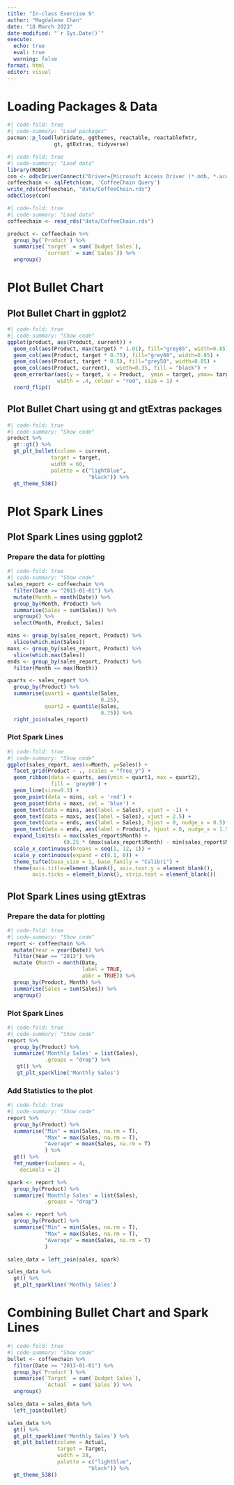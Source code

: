 ```yaml
---
title: "In-class Exercise 9"
author: "Magdalene Chan"
date: "18 March 2023"
date-modified: "`r Sys.Date()`"
execute: 
  echo: true
  eval: true
  warning: false
format: html
editor: visual
---
```


# Loading Packages & Data

```r
#| code-fold: true
#| code-summary: "Load packages"
pacman::p_load(lubridate, ggthemes, reactable, reactablefmtr, 
               gt, gtExtras, tidyverse)
```

```r
#| code-fold: true
#| code-summary: "Load data"
library(RODBC)
con <- odbcDriverConnect("Driver={Microsoft Access Driver (*.mdb, *.accdb)};DBQ=data/Coffee Chain.mdb")
coffeechain <- sqlFetch(con, 'CoffeeChain Query')
write_rds(coffeechain, "data/CoffeeChain.rds")
odbcClose(con)
```

```r
#| code-fold: true
#| code-summary: "Load data"
coffeechain <- read_rds("data/CoffeeChain.rds")

product <- coffeechain %>%
  group_by(`Product`) %>%
  summarise(`target` = sum(`Budget Sales`),
            `current` = sum(`Sales`)) %>%
  ungroup()
```

# Plot Bullet Chart

## Plot Bullet Chart in ggplot2

```r
#| code-fold: true
#| code-summary: "Show code"
ggplot(product, aes(Product, current)) + 
  geom_col(aes(Product, max(target) * 1.01), fill="grey85", width=0.85) +
  geom_col(aes(Product, target * 0.75), fill="grey60", width=0.85) +
  geom_col(aes(Product, target * 0.5), fill="grey50", width=0.85) +
  geom_col(aes(Product, current),  width=0.35, fill = "black") + 
  geom_errorbar(aes(y = target, x = Product,  ymin = target, ymax= target), 
                width = .4, colour = "red", size = 1) +
  coord_flip()
```

## Plot Bullet Chart using gt and gtExtras packages

```r
#| code-fold: true
#| code-summary: "Show code"
product %>%
  gt::gt() %>%
  gt_plt_bullet(column = current, 
              target = target, 
              width = 60,
              palette = c("lightblue", 
                          "black")) %>%
  gt_theme_538()
```

# Plot Spark Lines

## Plot Spark Lines using ggplot2

### Prepare the data for plotting

```r
#| code-fold: true
#| code-summary: "Show code"
sales_report <- coffeechain %>%
  filter(Date >= "2013-01-01") %>%
  mutate(Month = month(Date)) %>%
  group_by(Month, Product) %>%
  summarise(Sales = sum(Sales)) %>%
  ungroup() %>%
  select(Month, Product, Sales)

mins <- group_by(sales_report, Product) %>% 
  slice(which.min(Sales))
maxs <- group_by(sales_report, Product) %>% 
  slice(which.max(Sales))
ends <- group_by(sales_report, Product) %>% 
  filter(Month == max(Month))

quarts <- sales_report %>%
  group_by(Product) %>%
  summarise(quart1 = quantile(Sales, 
                              0.25),
            quart2 = quantile(Sales, 
                              0.75)) %>%
  right_join(sales_report)
```

### Plot Spark Lines

```r
#| code-fold: true
#| code-summary: "Show code"
ggplot(sales_report, aes(x=Month, y=Sales)) + 
  facet_grid(Product ~ ., scales = "free_y") + 
  geom_ribbon(data = quarts, aes(ymin = quart1, max = quart2), 
              fill = 'grey90') +
  geom_line(size=0.3) +
  geom_point(data = mins, col = 'red') +
  geom_point(data = maxs, col = 'blue') +
  geom_text(data = mins, aes(label = Sales), vjust = -1) +
  geom_text(data = maxs, aes(label = Sales), vjust = 2.5) +
  geom_text(data = ends, aes(label = Sales), hjust = 0, nudge_x = 0.5) +
  geom_text(data = ends, aes(label = Product), hjust = 0, nudge_x = 1.5) +
  expand_limits(x = max(sales_report$Month) + 
                  (0.25 * (max(sales_report$Month) - min(sales_report$Month)))) +
  scale_x_continuous(breaks = seq(1, 12, 1)) +
  scale_y_continuous(expand = c(0.1, 0)) +
  theme_tufte(base_size = 1, base_family = "Calibri") +
  theme(axis.title=element_blank(), axis.text.y = element_blank(), 
        axis.ticks = element_blank(), strip.text = element_blank())
```

## Plot Spark Lines using gtExtras

### Prepare the data for plotting

```r
#| code-fold: true
#| code-summary: "Show code"
report <- coffeechain %>%
  mutate(Year = year(Date)) %>%
  filter(Year == "2013") %>%
  mutate (Month = month(Date, 
                        label = TRUE, 
                        abbr = TRUE)) %>%
  group_by(Product, Month) %>%
  summarise(Sales = sum(Sales)) %>%
  ungroup()
```

### Plot Spark Lines

```r
#| code-fold: true
#| code-summary: "Show code"
report %>%
  group_by(Product) %>%
  summarize('Monthly Sales' = list(Sales), 
            .groups = "drop") %>%
   gt() %>%
   gt_plt_sparkline('Monthly Sales')
```

### Add Statistics to the plot

```r
#| code-fold: true
#| code-summary: "Show code"
report %>% 
  group_by(Product) %>% 
  summarise("Min" = min(Sales, na.rm = T),
            "Max" = max(Sales, na.rm = T),
            "Average" = mean(Sales, na.rm = T)
            ) %>%
  gt() %>%
  fmt_number(columns = 4,
    decimals = 2)

spark <- report %>%
  group_by(Product) %>%
  summarize('Monthly Sales' = list(Sales), 
            .groups = "drop")

sales <- report %>% 
  group_by(Product) %>% 
  summarise("Min" = min(Sales, na.rm = T),
            "Max" = max(Sales, na.rm = T),
            "Average" = mean(Sales, na.rm = T)
            )

sales_data = left_join(sales, spark)

sales_data %>%
  gt() %>%
  gt_plt_sparkline('Monthly Sales')
```

# Combining Bullet Chart and Spark Lines

```r
#| code-fold: true
#| code-summary: "Show code"
bullet <- coffeechain %>%
  filter(Date >= "2013-01-01") %>%
  group_by(`Product`) %>%
  summarise(`Target` = sum(`Budget Sales`),
            `Actual` = sum(`Sales`)) %>%
  ungroup() 

sales_data = sales_data %>%
  left_join(bullet)

sales_data %>%
  gt() %>%
  gt_plt_sparkline('Monthly Sales') %>%
  gt_plt_bullet(column = Actual, 
                target = Target, 
                width = 28,
                palette = c("lightblue", 
                          "black")) %>%
  gt_theme_538()
```